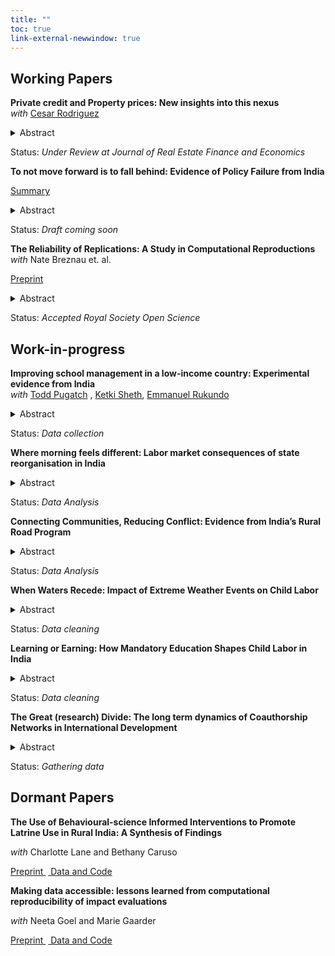 ```yaml
---
title: ""
toc: true 
link-external-newwindow: true
---
```


## Working Papers

**Private credit and Property prices: New insights into this nexus**</br> *with* <a href="https://sites.google.com/site/cesarruy"> Cesar Rodriguez </a>

<details>

<summary>Abstract</summary>

The relationship between the dynamics of property prices and private credit has long been a focal point for economists and policymakers, particularly given its role in financial stability. Understanding this relationship is especially crucial for developing economies, where financial markets are often less mature and more vulnerable to external shocks. This paper examines this relationship using quarterly data from 27 countries spanning 1982 to 2021. Through an instrumental variables approach that addresses endogeneity concerns, we identify three key findings. First, property price growth consistently drives private credit growth across both developed and developing economies, with a one percentage point increase in property prices associated with a 0.35 percentage point rise in private credit growth. Second, conventional macroeconomic factors such as interest rates, inflation, and GDP growth affect credit dynamics differently across development levels. Third, external factors, particularly trade openness and commodity price fluctuations, play an especially significant role in shaping credit dynamics in developing countries. Additionally, our analysis suggests that the property price-credit nexus has evolved, with notable shifts occurring around major economic events. Our results are robust to various sensitivity checks and alternative specifications and methodologies. These findings have important implications for the design of macroprudential policies, especially in developing economies where institutional capacities may differ from more developed markets.

</details>

Status: *Under Review at Journal of Real Estate Finance and Economics*

**To not move forward is to fall behind: Evidence of Policy Failure from India**</br>

<a href="https://oregonstate.box.com/s/ecnb0ngyq0awrtx296v61si9gdvyt5h4"> Summary </a>

<details>

<summary>Abstract</summary>

This paper studies the effect of non-implementation of education reforms on enrollment levels at the elementary school level in India. The paper exploits a unique natural experiment in which the Right of Children to Free and Compulsory Education (RTE) Act of 2009 was implemented in India, except for the state (now Union Territory(UT)) of Jammu \& Kashmir (J\&K). Using a quasi-experimental synthetic control approach, I estimate the causal impact of the non-implementation of the RTE act on enrollment levels in elementary schools in J\&K. Using household surveys and administrative data from the Ministry of Education, I find that on average nearly 300,000 (16.8\% more than pre-RTE enrollments) additional elementary-aged children could have enrolled annually if the act had been rolled out in J\&K. I demonstrate differential impacts of non-implementation of RTE across primary and upper primary levels of schooling and find that the negative effects are more pronounced at the upper primary level. I establish the economic significance through Mincer wage equations showing substantial lifetime earnings losses. I find that children in J\&K who complete elementary education earn 46\% more than children who do not.

</details>

Status: *Draft coming soon*

**The Reliability of Replications: A Study in Computational Reproductions** </br> *with* Nate Breznau et. al.

<a href="https://www.doi.org/10.31235/osf.io/j7qta"> Preprint </a>

<details>

<summary>Abstract</summary>

This paper reports findings from a crowdsourced replication. Eighty-five independent teams attempted a computational replication of results reported in an original study of policy preferences and immigration by fitting the same statistical models to the same data. The replication involved an experimental condition. Random assignment put participating teams into either the transparent group that received the original study and code, or the opaque group receiving only a methods section, rough results description and no code. The transparent group mostly verified the numerical results of the original study with the same sign and p-value threshold (95.7%), while the opaque group had less success (89.3%). Exact numerical reproductions to the second decimal place were far less common (76.9% and 48.1%), and the number of teams who verified at least 95% of all effects in all models they ran was 79.5% and 65.2% respectively. Therefore, the reliability we quantify depends on how reliability is defined, but most definitions suggest it would take a minimum of three independent replications to achieve reliability. Qualitative investigation of the teams’ workflows reveals many causes of error including mistakes and procedural variations. Although minor error across researchers is not surprising, we show this occurs where it is least expected in the case of computational reproduction. Even when we curate the results to boost ecological validity, the error remains large enough to undermine reliability between researchers to some extent. The presence of inter-researcher variability may explain some of the current “reliability crisis” in the social sciences because it may be undetected in all forms of research involving data analysis. The obvious implication of our study is more transparency. Broader implications are that researcher variability adds an additional meta-source of error that may not derive from conscious measurement or modeling decisions, and that replications cannot alone resolve this type of uncertainty.

</details>

Status: *Accepted Royal Society Open Science*

## Work-in-progress

**Improving school management in a low-income country: Experimental evidence from India** </br> *with* <a href="https://sites.google.com/site/toddpugatch/">Todd Pugatch</a> , <a href="http://ketkisheth.weebly.com">Ketki Sheth</a>, <a href="https://sites.google.com/view/nshakira-rukundo/home">Emmanuel Rukundo</a>

<details>

<summary>Abstract</summary>

... Coming soon

</details>

Status: *Data collection*

**Where morning feels different: Labor market consequences of state reorganisation in India**

<details>

<summary>Abstract</summary>

... Coming soon

</details>

Status: *Data Analysis*

**Connecting Communities, Reducing Conflict: Evidence from India's Rural Road Program**

<details>

<summary>Abstract</summary>

... Coming soon

</details>

Status: *Data Analysis*

**When Waters Recede: Impact of Extreme Weather Events on Child Labor**

<details>

<summary>Abstract</summary>

... Coming soon

</details>

Status: *Data cleaning*

**Learning or Earning: How Mandatory Education Shapes Child Labor in India**

<details>

<summary>Abstract</summary>

... Coming soon

</details>

Status: *Data cleaning*

**The Great (research) Divide: The long term dynamics of Coauthorship Networks in International Development**

<details>

<summary>Abstract</summary>

... Coming soon

</details>

Status: *Gathering data*

## Dormant Papers

**The Use of Behavioural-science Informed Interventions to Promote Latrine Use in Rural India: A Synthesis of Findings** </br>

*with* Charlotte Lane and Bethany Caruso

<a href="https://www.doi.org/10.31222/osf.io/g7cmd"> Preprint </a> <a href="https://doi.org/10.7910/DVN/IDJ8FJ"> Data and Code </a>\

**Making data accessible: lessons learned from computational reproducibility of impact evaluations** </br>

*with* Neeta Goel and Marie Gaarder

<a href="https://www.doi.org/10.31219/osf.io/4jvq2"> Preprint </a> <a href="https://doi.org/10.7910/DVN/FPNITS"> Data and Code </a>\
